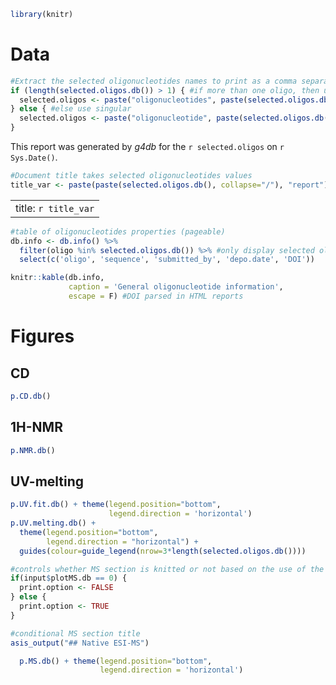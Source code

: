 
```r
library(knitr)
```

# Data

```r
#Extract the selected oligonucleotides names to print as a comma separated string
if (length(selected.oligos.db()) > 1) { #if more than one oligo, then use plural
  selected.oligos <- paste("oligonucleotides", paste(selected.oligos.db()[1:length(selected.oligos.db())-1], collapse=", "), "and", selected.oligos.db()[length(selected.oligos.db())])
} else { #else use singular 
  selected.oligos <- paste("oligonucleotide", paste(selected.oligos.db(), collapse=", "))
}
```

This report was generated by *g4db* for the `r selected.oligos` on `r Sys.Date()`.

```r
#Document title takes selected oligonucleotides values
title_var <- paste(paste(selected.oligos.db(), collapse="/"), "report")
```
---
title: `r title_var`
---

```r
#table of oligonucleotides properties (pageable)
db.info <- db.info() %>%
  filter(oligo %in% selected.oligos.db()) %>% #only display selected oligos data
  select(c('oligo', 'sequence', 'submitted_by', 'depo.date', 'DOI'))

knitr::kable(db.info,
             caption = 'General oligonucleotide information',
             escape = F) #DOI parsed in HTML reports
```

# Figures

## CD

```r
p.CD.db()
```

## 1H-NMR

```r
p.NMR.db()
```

## UV-melting

```r
p.UV.fit.db() + theme(legend.position="bottom",
                      legend.direction = 'horizontal')
p.UV.melting.db() + 
  theme(legend.position="bottom",
        legend.direction = "horizontal") +
  guides(colour=guide_legend(nrow=3*length(selected.oligos.db())))
```

```r
#controls whether MS section is knitted or not based on the use of the plotMS button
if(input$plotMS.db == 0) {
  print.option <- FALSE
} else {
  print.option <- TRUE
}
```

```r
#conditional MS section title
asis_output("## Native ESI-MS")
```

```r
  p.MS.db() + theme(legend.position="bottom",
                    legend.direction = 'horizontal')
```


